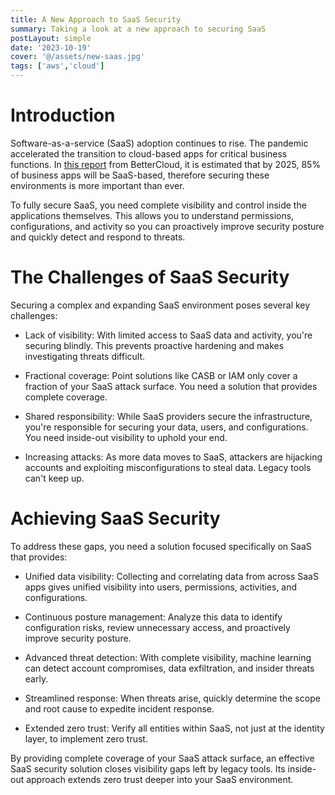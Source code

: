 ```yaml
---
title: A New Approach to SaaS Security
summary: Taking a look at a new approach to securing SaaS
postLayout: simple
date: '2023-10-19'
cover: '@/assets/new-saas.jpg'
tags: ['aws','cloud']
---
```

# Introduction

Software-as-a-service (SaaS) adoption continues to rise. The pandemic accelerated the transition to cloud-based apps for critical business functions. In [this report](https://pages.bettercloud.com/rs/719-KZY-706/images/2020_StateofSaaSOpsReport.pdf?mkt_tok=NzE5LUtaWS03MDYAAAF8LQdmoC7u54xbqxNwp0au4Zk7SiYaaqq2vupXFxCvaP5vY8gSQtlGFsUsRI8oj5Fl2m5PwIZUUAlzVZL_-hUEQ2RdNqgEzDAmZA5bZtowS_v-zMs) from BetterCloud, it is estimated that by 2025, 85% of business apps will be SaaS-based, therefore securing these environments is more important than ever.

To fully secure SaaS, you need complete visibility and control inside the applications themselves. This allows you to understand permissions, configurations, and activity so you can proactively improve security posture and quickly detect and respond to threats.

# The Challenges of SaaS Security

Securing a complex and expanding SaaS environment poses several key challenges:

* Lack of visibility: With limited access to SaaS data and activity, you're securing blindly. This prevents proactive hardening and makes investigating threats difficult.
    
* Fractional coverage: Point solutions like CASB or IAM only cover a fraction of your SaaS attack surface. You need a solution that provides complete coverage.
    
* Shared responsibility: While SaaS providers secure the infrastructure, you're responsible for securing your data, users, and configurations. You need inside-out visibility to uphold your end.
    
* Increasing attacks: As more data moves to SaaS, attackers are hijacking accounts and exploiting misconfigurations to steal data. Legacy tools can't keep up.
    

# Achieving SaaS Security

To address these gaps, you need a solution focused specifically on SaaS that provides:

* Unified data visibility: Collecting and correlating data from across SaaS apps gives unified visibility into users, permissions, activities, and configurations.
    
* Continuous posture management: Analyze this data to identify configuration risks, review unnecessary access, and proactively improve security posture.
    
* Advanced threat detection: With complete visibility, machine learning can detect account compromises, data exfiltration, and insider threats early.
    
* Streamlined response: When threats arise, quickly determine the scope and root cause to expedite incident response.
    
* Extended zero trust: Verify all entities within SaaS, not just at the identity layer, to implement zero trust.
    
By providing complete coverage of your SaaS attack surface, an effective SaaS security solution closes visibility gaps left by legacy tools. Its inside-out approach extends zero trust deeper into your SaaS environment.